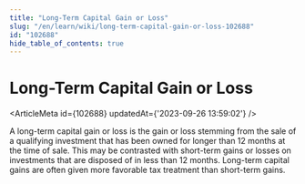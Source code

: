 ```yaml
---
title: "Long-Term Capital Gain or Loss"
slug: "/en/learn/wiki/long-term-capital-gain-or-loss-102688"
id: "102688"
hide_table_of_contents: true
---
```



# Long-Term Capital Gain or Loss

<ArticleMeta id={102688} updatedAt={'2023-09-26 13:59:02'} />
<div className='border-solid border-b border-t-0 my-4 border-[var(--ifm-color-gray-300)]' />

A long-term capital gain or loss is the gain or loss stemming from the sale of a qualifying investment that has been owned for longer than 12 months at the time of sale. This may be contrasted with short-term gains or losses on investments that are disposed of in less than 12 months. Long-term capital gains are often given more favorable tax treatment than short-term gains.
